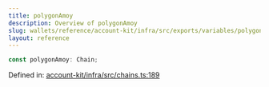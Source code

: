 ```yaml
---
title: polygonAmoy
description: Overview of polygonAmoy
slug: wallets/reference/account-kit/infra/src/exports/variables/polygonAmoy
layout: reference
---
```


```ts
const polygonAmoy: Chain;
```

Defined in: [account-kit/infra/src/chains.ts:189](https://github.com/alchemyplatform/aa-sdk/blob/da19afd63b0ba06a4de95b0d2d7871f64d546304/account-kit/infra/src/chains.ts#L189)
